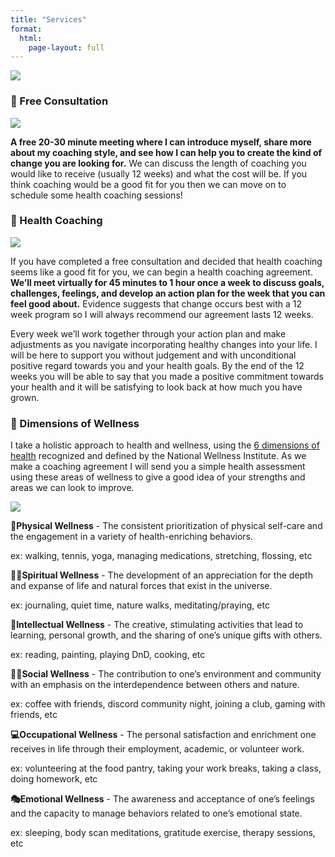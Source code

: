 ```yaml
---
title: "Services"
format:
  html:
    page-layout: full
---
```


![](services_banner.png){fig-align="center"}

### 📝 Free Consultation

![](services_banner_consultation.png){fig-align="center"}

**A free 20-30 minute meeting where I can introduce myself, share more about my coaching style, and see how I can help you to create the kind of change you are looking for.** We can discuss the length of coaching you would like to receive (usually 12 weeks) and what the cost will be. If you think coaching would be a good fit for you then we can move on to schedule some health coaching sessions!

### 🥊 Health Coaching

![](services_banner_coaching.png){fig-align="center"}

If you have completed a free consultation and decided that health coaching seems like a good fit for you, we can begin a health coaching agreement. **We'll meet virtually for 45 minutes to 1 hour once a week to discuss goals, challenges, feelings, and develop an action plan for the week that you can feel good about.** Evidence suggests that change occurs best with a 12 week program so I will always recommend our agreement lasts 12 weeks.

Every week we'll work together through your action plan and make adjustments as you navigate incorporating healthy changes into your life. I will be here to support you without judgement and with unconditional positive regard towards you and your health goals. By the end of the 12 weeks you will be able to say that you made a positive commitment towards your health and it will be satisfying to look back at how much you have grown.

### 🌈 Dimensions of Wellness

I take a holistic approach to health and wellness, using the [6 dimensions of health](https://cdn.ymaws.com/members.nationalwellness.org/resource/resmgr/tools2/6dimensionssummary.pdf){target="blank"} recognized and defined by the National Wellness Institute. As we make a coaching agreement I will send you a simple health assessment using these areas of wellness to give a good idea of your strengths and areas we can look to improve.

![](EGL_HC_Dimensions.png){fig-align="center"}

**💪Physical Wellness** - The consistent prioritization of physical self-care and the engagement in a variety of health-enriching behaviors.

ex: walking, tennis, yoga, managing medications, stretching, flossing, etc

**🧘‍♂️Spiritual Wellness** - The development of an appreciation for the depth and expanse of life and natural forces that exist in the universe.

ex: journaling, quiet time, nature walks, meditating/praying, etc

**🧠Intellectual Wellness** - The creative, stimulating activities that lead to learning, personal growth, and the sharing of one's unique gifts with others.

ex: reading, painting, playing DnD, cooking, etc

**🙋‍♀️Social Wellness** - The contribution to one's environment and community with an emphasis on the interdependence between others and nature.

ex: coffee with friends, discord community night, joining a club, gaming with friends, etc

**💻Occupational Wellness** - The personal satisfaction and enrichment one receives in life through their employment, academic, or volunteer work.

ex: volunteering at the food pantry, taking your work breaks, taking a class, doing homework, etc

**🎭Emotional Wellness** - The awareness and acceptance of one's feelings and the capacity to manage behaviors related to one's emotional state.

ex: sleeping, body scan meditations, gratitude exercise, therapy sessions, etc
